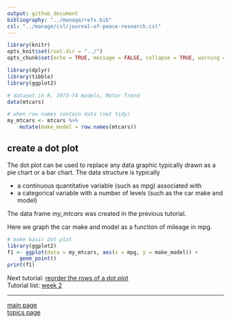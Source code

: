 ```yaml
---
output: github_document
bibliography: "../manage/refs.bib" 
csl: "../manage/csl/journal-of-peace-research.csl"
---
```


```r
library(knitr)
opts_knit$set(root.dir = "../")
opts_chunk$set(echo = TRUE, message = FALSE, collapse = TRUE, warning = FALSE, cache.path = "tut-07-images")
```


```r
library(dplyr)
library(tibble)
library(ggplot2)

# dataset in R, 1973–74 models, Motor Trend
data(mtcars)

# when row names contain data (not tidy)
my_mtcars <- mtcars %>%
	mutate(make_model = row.names(mtcars))
```


## create a dot plot 

The dot plot can be used to replace any data graphic typically drawn as a pie chart or a bar chart. The data structure is typically 

- a continuous quantitative variable (such as mpg) associated with 
- a categorical variable with a number of levels (such as the car make and model) 
 
 The data frame *my_mtcars* was created in the previous tutorial. 
 
 Here we graph the car make and model as a function of mileage in mpg. 
 
```r
# make basic dot plot
library(ggplot2)
f1 <- ggplot(data = my_mtcars, aes(x = mpg, y = make_model)) +
	geom_point()
print(f1)
```

Next tutorial: [reorder the rows of a dot plot](tut-0703_reorder-rows.md)<br>
Tutorial list: [week 2](week-02_assignments.md)  

---
 
[main page](../README.md)<br>
[topics page](../README-by-topic.md)  



